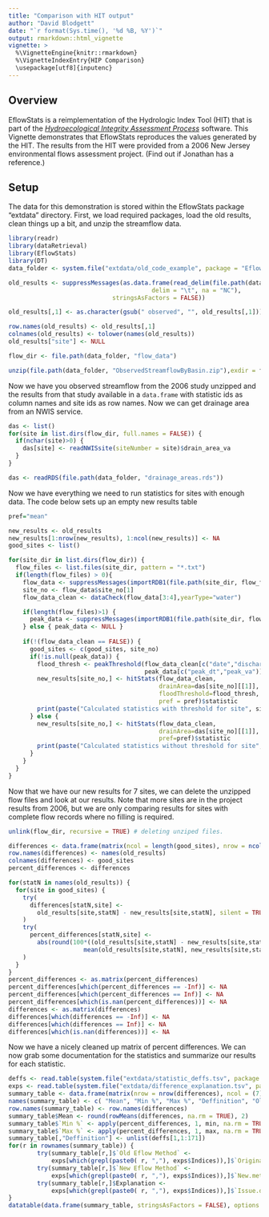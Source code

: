 ```yaml
---
title: "Comparison with HIT output"
author: "David Blodgett"
date: "`r format(Sys.time(), '%d %B, %Y')`"
output: rmarkdown::html_vignette
vignette: >
  %\VignetteEngine{knitr::rmarkdown}
  %\VignetteIndexEntry{HIP Comparison}
  \usepackage[utf8]{inputenc}
---
```


## Overview

EflowStats is a reimplementation of the Hydrologic Index Tool (HIT) that is part of the [_Hydroecological Integrity Assessment Process_](https://pubs.er.usgs.gov/publication/ofr20061093) software. This Vignette demonstrates that EflowStats reproduces the values generated by the HIT. The results from the HIT were provided from a 2006 New Jersey environmental flows assessment project. (Find out if Jonathan has a reference.)

## Setup
The data for this demonstration is stored within the EflowStats package "extdata" directory. First, we load required packages, load the old results, clean things up a bit, and unzip the streamflow data.
```r
library(readr)
library(dataRetrieval)
library(EflowStats)
library(DT)
data_folder <- system.file("extdata/old_code_example", package = "EflowStats")

old_results <- suppressMessages(as.data.frame(read_delim(file.path(data_folder,"HATindices2008_tsv.txt"), 
                                        delim = "\t", na = "NC"), 
                             stringsAsFactors = FALSE))

old_results[,1] <- as.character(gsub(" observed", "", old_results[,1]))

row.names(old_results) <- old_results[,1]
colnames(old_results) <- tolower(names(old_results))
old_results["site"] <- NULL

flow_dir <- file.path(data_folder, "flow_data")

unzip(file.path(data_folder, "ObservedStreamflowByBasin.zip"),exdir = flow_dir, overwrite = TRUE)
```

Now we have you observed streamflow from the 2006 study unzipped and the results from that study available in a `data.frame` with statistic ids as column names and site ids as row names. Now we can get drainage area from an NWIS service.

```r
das <- list()
for(site in list.dirs(flow_dir, full.names = FALSE)) {
  if(nchar(site)>0) {
    das[site] <- readNWISsite(siteNumber = site)$drain_area_va
  }
}
```
```r
das <- readRDS(file.path(data_folder, "drainage_areas.rds"))
```

Now we have everything we need to run statistics for sites with enough data. The code below sets up an empty new results table 

```r
pref="mean"

new_results <- old_results
new_results[1:nrow(new_results), 1:ncol(new_results)] <- NA
good_sites <- list()

for(site_dir in list.dirs(flow_dir)) {
  flow_files <- list.files(site_dir, pattern = "*.txt")
  if(length(flow_files) > 0){
    flow_data <- suppressMessages(importRDB1(file.path(site_dir, flow_files[1])))
    site_no <- flow_data$site_no[1]
    flow_data_clean <- dataCheck(flow_data[3:4],yearType="water")

    if(length(flow_files)>1) {
      peak_data <- suppressMessages(importRDB1(file.path(site_dir, flow_files[2])))
    } else { peak_data <- NULL }
    
    if(!(flow_data_clean == FALSE)) {
      good_sites <- c(good_sites, site_no)
      if(!is.null(peak_data)) {
        flood_thresh <- peakThreshold(flow_data_clean[c("date","discharge")],
                                      peak_data[c("peak_dt","peak_va")])
        new_results[site_no,] <- hitStats(flow_data_clean,
                                          drainArea=das[site_no][[1]],
                                          floodThreshold=flood_thresh,
                                          pref = pref)$statistic
        print(paste("Calculated statistics with threshold for site", site_no))
      } else {
        new_results[site_no,] <- hitStats(flow_data_clean,
                                          drainArea=das[site_no][[1]],
                                          pref=pref)$statistic
        print(paste("Calculated statistics without threshold for site", site_no))
      }
    }
  }
}
```

Now that we have our new results for 7 sites, we can delete the unzipped flow files and look at our results. Note that more sites are in the project results from 2006, but we are only comparing results for sites with complete flow records where no filling is required.

```r
unlink(flow_dir, recursive = TRUE) # deleting unziped files.

differences <- data.frame(matrix(ncol = length(good_sites), nrow = ncol(old_results)))
row.names(differences) <- names(old_results)
colnames(differences) <- good_sites
percent_differences <- differences

for(statN in names(old_results)) {
  for(site in good_sites) {
    try(
      differences[statN,site] <- 
        old_results[site,statN] - new_results[site,statN], silent = TRUE
    )
    try(
      percent_differences[statN,site] <- 
        abs(round(100*((old_results[site,statN] - new_results[site,statN]) / 
                     mean(old_results[site,statN], new_results[site,statN])),digits = 0)), silent = TRUE
    )
  }
}
percent_differences <- as.matrix(percent_differences)
percent_differences[which(percent_differences == -Inf)] <- NA
percent_differences[which(percent_differences == Inf)] <- NA
percent_differences[which(is.nan(percent_differences))] <- NA
differences <- as.matrix(differences)
differences[which(differences == -Inf)] <- NA
differences[which(differences == Inf)] <- NA
differences[which(is.nan(differences))] <- NA
```
Now we have a nicely cleaned up matrix of percent differences. We can now grab some documentation for the statistics and summarize our results for each statistic.
```r
deffs <- read.table(system.file("extdata/statistic_deffs.tsv", package = "EflowStats"), sep = "\t", stringsAsFactors = FALSE)
exps <- read.table(system.file("extdata/difference_explanation.tsv", package = "EflowStats"), sep = "\t", stringsAsFactors = FALSE)
summary_table <- data.frame(matrix(nrow = nrow(differences), ncol = (7)))
names(summary_table) <- c( "Mean", "Min %", "Max %", "Deffinition", "Old Eflow Method", "New Eflow Method", "Explanation" )
row.names(summary_table) <- row.names(differences)
summary_table$Mean <- round(rowMeans(differences, na.rm = TRUE), 2)
summary_table$`Min %` <- apply(percent_differences, 1, min, na.rm = TRUE)
summary_table$`Max %` <- apply(percent_differences, 1, max, na.rm = TRUE)
summary_table[,"Deffinition"] <- unlist(deffs[1,1:171])
for(r in rownames(summary_table)) {
        try(summary_table[r,]$`Old Eflow Method` <- 
            exps[which(grepl(paste0( r, ","), exps$Indices)),]$`Original.method`, silent = TRUE)
        try(summary_table[r,]$`New Eflow Method` <- 
            exps[which(grepl(paste0( r, ","), exps$Indices)),]$`New.method`, silent = TRUE)
        try(summary_table[r,]$Explanation <- 
            exps[which(grepl(paste0( r, ","), exps$Indices)),]$`Issue.description`, silent = TRUE)
}
datatable(data.frame(summary_table, stringsAsFactors = FALSE), options = list(autoWidth = TRUE,columnDefs = list(list(width = '300px', targets = c(4, 5, 6, 7))), pageLength = 200), width = 1200)
```
